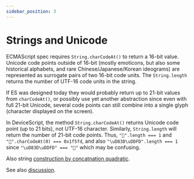 ```yaml
---
sidebar_position: 3
---
```


# Strings and Unicode

ECMAScript spec requires `String.charCodeAt()` to return a 16-bit value.
Unicode code points outside of 16-bit (mostly emoticons, but also some historical alphabets, 
and rare Chinese/Japanese/Korean ideograms) are represented as surrogate pairs of two 16-bit code units.
The `String.length` returns the number of UTF-16 code units in the string.

If ES was designed today they would probably return up to 21-bit values from `charCodeAt()`, 
or possibly use yet another abstraction since even with full 21-bit Unicode, 
several code points can still combine into a single glyph (character displayed on the screen). 

In DeviceScript,
the method `String.charCodeAt()` returns Unicode code point (up to 21 bits), not UTF-16 character.
Similarly, `String.length` will return the number of 21-bit code points.
Thus, `"🗽".length === 1` and `"🗽".charCodeAt(0) === 0x1f5fd`,
and also `"\uD83D\uDDFD".length === 1` since `"\uD83D\uDDFD" === "🗽"` which may be confusing.

Also string [construction by concatnation quadratic](https://github.com/microsoft/devicescript/issues/39).

See also [discussion](https://github.com/microsoft/devicescript/discussions/34).
